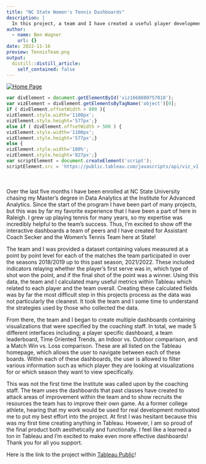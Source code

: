```yaml
---
title: "NC State Women's Tennis Dashboards"
description: |
  In this project, a team and I have created a useful player development tool using Tableau to help the NC State Women's Tennis team.
author:
  - name: Ben Wagner
    url: {}
date: 2022-11-16
preview: TennisTeam.png
output:
  distill::distill_article:
    self_contained: false
---
```


<div class='tableauPlaceholder' id='viz1668880757018' style='position: relative'>
<noscript><a href='#'>
<img alt='Home Page ' src='https:&#47;&#47;public.tableau.com&#47;static&#47;images&#47;Or&#47;OrangeTeam2NCSUTennis&#47;HomePage&#47;1_rss.png' style='border: none' />
</a>
</noscript>
<object class='tableauViz'  style='display:none;'><param name='host_url' value='https%3A%2F%2Fpublic.tableau.com%2F' /> <param name='embed_code_version' value='3' /> <param name='site_root' value='' /><param name='name' value='OrangeTeam2NCSUTennis&#47;HomePage' /><param name='tabs' value='no' /><param name='toolbar' value='yes' /><param name='static_image' value='https:&#47;&#47;public.tableau.com&#47;static&#47;images&#47;Or&#47;OrangeTeam2NCSUTennis&#47;HomePage&#47;1.png' /> <param name='animate_transition' value='yes' /><param name='display_static_image' value='yes' /><param name='display_spinner' value='yes' /><param name='display_overlay' value='yes' /><param name='display_count' value='yes' /><param name='language' value='en-US' /></object></div>                


```js
var divElement = document.getElementById('viz1668880757018');                    
var vizElement = divElement.getElementsByTagName('object')[0];                    
if ( divElement.offsetWidth > 800 ){ 
vizElement.style.width='1100px';
vizElement.style.height='577px';} 
else if ( divElement.offsetWidth > 500 ) { 
vizElement.style.width='1100px';
vizElement.style.height='577px';} 
else { 
vizElement.style.width='100%';
vizElement.style.height='827px';}                     
var scriptElement = document.createElement('script');                    
scriptElement.src = 'https://public.tableau.com/javascripts/api/viz_v1.js';                    vizElement.parentNode.insertBefore(scriptElement, vizElement);
```
<br/>
<br/>
Over the last five months I have been enrolled at NC State University chasing my Master's degree in Data Analytics at the Institute for Advanced Analytics. Since the start of the program I have been part of many projects, but this was by far my favorite experience that I have been a part of here in Raleigh. I grew up playing tennis for many years, so my expertise was incredibly helpful to the team's success. Thus, I'm excited to show off the interactive dashboards a team of peers and I have created for Assistant Coach Secker and the Women's Tennis Team here at State!

The team and I was provided a dataset containing values measured at a point by point level for each of the matches the team participated in over the seasons 2018/2019 up to this past season, 2021/2022. These included indicators relaying whether the player's first serve was in, which type of shot won the point, and if the final shot of the point was a winner. Using this data, the team and I calculated many useful metrics within Tableau which related to each player and the team overall. Creating these calculated fields was by far the most difficult step in this projects process as the data was not particularly the cleanest. It took the team and I some time to understand the strategies used by those who collected the data.

From there, the team and I began to create multiple dashboards containing visualizations that were specified by the coaching staff. In total, we made 5 different interfaces including; a player specific dashboard, a team leaderboard, Time Oriented Trends, an Indoor vs. Outdoor comparison, and a Match Win vs. Loss comparison. These are all listed on the Tableau homepage, which allows the user to navigate between each of these boards. Within each of these dashboards, the user is allowed to filter various information such as which player they are looking at visualizations for or which season they want to view specifically. 

This was not the first time the Institute was called upon by the coaching staff. The team uses the dashboards that past classes have created to attack areas of improvement within the team and to show recruits the resources the team has to improve their own game. As a former college athlete, hearing that my work would be used for real development motivated me to put my best effort into the project. At first I was hesitant because this was my first time creating anything in Tableau. However, I am so proud of the final product both aesthetically and functionally. I feel like a learned a ton in Tableau and I'm excited to make even more effective dashboards! Thank you for all you support.

Here is the link to the project within [Tableau Public](https://public.tableau.com/app/profile/ben.wagner4976/viz/OrangeTeam2NCSUTennis/HomePage)!

